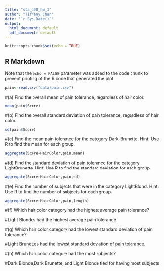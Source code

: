 ```yaml
---
title: "sta_100_hw_1"
author: "Tiffany Chan"
date: "`r Sys.Date()`"
output:
  html_document: default
  pdf_document: default
---
```


```r
knitr::opts_chunk$set(echo = TRUE)
```

## R Markdown

Note that the `echo = FALSE` parameter was added to the code chunk to prevent printing of the R code that generated the plot.



```r
pain<-read.csv("data/pain.csv")
```



#(a) Find the overall mean of pain tolerance, regardless of hair color.
```r
mean(pain$Score)
```

#(b) Find the overall standard deviation of pain tolerance, regardless of hair color.
```r
sd(pain$Score)
```

#(c) Find the mean pain tolerance for the category Dark-Brunette. Hint: Use R to find the mean for each group.
```r
aggregate(Score~HairColor,pain,mean)
```

#(d) Find the standard deviation of pain tolerance for the category LightBrunette. Hint: Use R to find the standard deviation for each group.
```r
aggregate(Score~HairColor,pain,sd)
```

#(e) Find the number of subjects that were in the category LightBlond. Hint: Use R to find the number of subjects for each group.
```r
aggregate(Score~HairColor,pain,length)
```

#(f) Which hair color category had the highest average pain tolerance?

#Light Blondes had the highest average pain tolerance.

#(g) Which hair color category had the lowest standard deviation of pain tolerance?

#Light Brunettes had the lowest standard deviation of pain tolerance.

#(h) Which hair color category had the most subjects?

#Dark Blonde,Dark Brunette, and Light Blonde tied for having most subjects

